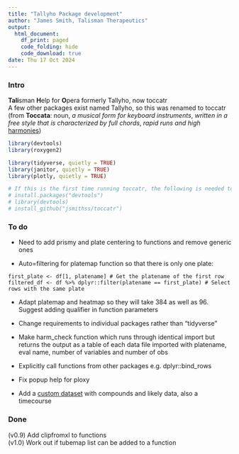 ```yaml
---
title: "Tallyho Package development"
author: "James Smith, Talisman Therapeutics" 
output: 
  html_document: 
    df_print: paged 
    code_folding: hide 
    code_download: true 
date: Thu 17 Oct 2024
---
```


### Intro

**Tali**sman **H**elp for **O**pera formerly Tallyho, now toccatr\
A few other packages exist named Tallyho, so this was renamed to toccatr (from **Toccata**: noun, *a musical form for keyboard instruments*, *written in a free style that is characterized by full chords*, *rapid runs and high* [harmonies](https://www.revvity.com/hk-en/product/harmony-5-2-office-revvity-hh17000019))

```r
library(devtools)
library(roxygen2)

library(tidyverse, quietly = TRUE) 
library(janitor, quietly = TRUE) 
library(plotly, quietly = TRUE)

# If this is the first time running toccatr, the following is needed to install it
# install.packages("devtools")
# library(devtools)
# install_github("jsmithss/toccatr")


```

### To do

-   Need to add prismy and plate centering to functions and remove generic ones

-   Auto=filtering for platemap function so that there is only one plate: 

`first_plate <- df[1, platename] # Get the platename of the first row`
`filtered_df <- df %>% dplyr::filter(platename == first_plate) # Select rows with the same plate`

-   Adapt platemap and heatmap so they will take 384 as well as 96. Suggest adding qualifier in function parameters  

-   Change requirements to individual packages rather than "tidyverse"  

-   Make harm_check function which runs through identical import but returns the output as a table of each data file imported with platename, eval name, number of variables and number of obs  

-   Explicitly call functions from other packages e.g. dplyr::bind_rows  

-   Fix popup help for ploxy  

-   Add a [custom dataset](https://www.r-bloggers.com/2024/10/beyond-functions-how-to-enrich-an-r-package-with-data/) with compounds and likely data, also a timecourse  


### Done

(v0.9) Add clipfromxl to functions\
(v1.0) Work out if tubemap list can be added to a function
